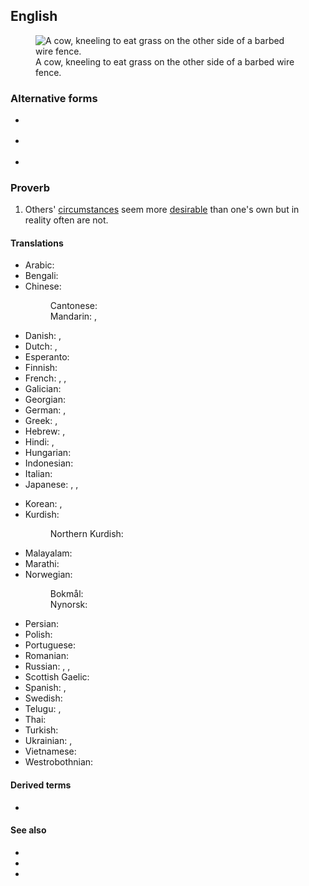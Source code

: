 ==English==
[[File:Cattle eating grass through barbed wire fence.jpg|right|thumb|A cow, kneeling to eat grass on the other side of a barbed wire fence.]]

===Alternative forms===
* {{l|en|the grass is always greener}} {{qualifier|normal shortened form}}
* {{l|en|the grass is always greener on the other side of the fence}} {{qualifier|normal long form}}
* {{l|en|the grass is always greener on the other side of the road}} {{qualifier|uncommon long form}}

===Proverb===
{{en-proverb}}

# Others' [[circumstance]]s seem more [[desirable]] than one's own but in reality often are not.

====Translations====
<!--Note: please provide EQUIVALENT IDIOMS in foreign languages - DO NOT TRANSLATE THE EXPRESSION WORD FOR WORD!-->
{{trans-top|others' circumstances seem more desirable than one's own but in reality often are not.}}
* Arabic: {{t|ar|طبيخ الجارة نوارة، وطبيخ أهل الدار مرار}}
* Bengali: {{t|bn|ঘাস অন্য দিকে সবসময় সবুজ}}
* Chinese:
*: Cantonese: {{t|yue|隔籬飯香|tr=gaak3 lei4 faan6 hoeng1}}
*: Mandarin: {{t+|cmn|這山望著那山高}}, {{t+|cmn|这山望着那山高|tr=zhè shān wàng zhe nà shān gāo}}
* Danish: {{t|da|græsset er altid grønnere på den anden side af hækken}}, {{t+|da|græsset er altid grønnere på den anden side}}
* Dutch: {{t|nl|het gras is altijd groener bij de buren}}, {{t|nl|het gras is altijd groener aan de overkant}}
* Esperanto: {{t|eo|herbaro ĉiam aspektas pli verda trans barilo}}
* Finnish: {{t|fi|ruoho on aina vihreämpää aidan toisella puolella}}
* French: {{t+|fr|l'herbe est toujours plus verte ailleurs}}, {{t+|fr|l'herbe est toujours plus verte dans le pré du voisin}}, {{t+|fr|l’herbe est plus verte ailleurs}}
* Galician: {{t|gl|a vaca da veciña dá máis leite cá miña|lit=the neighbor's cow gives more milk than mine}}
* Georgian: {{t-needed|ka}}
* German: {{t|de|die Kirschen aus Nachbars Garten schmecken immer besser}}, {{t|de|die Kirschen aus Nachbars Garten schmecken immer noch am besten}}
* Greek: {{t|el|του γείτονα είναι πάντα καλύτερο}}, {{t|el|το ξένο είναι πιο γλυκό}}
* Hebrew: {{t+|he|הַדֶּשֶׁא שֶׁל הַשָּׁכֵן יָרֹק יוֹתֵר|tr=ha-déshe shel ha-shakhén yarók yotér}}, {{t+|he|הַדֶּשֶׁא שֶׁל הַשָּׁכֵן תָּמִיד יָרֹק יוֹתֵר|tr=ha-déshe shel ha-shakhén tamíd yarók yotér}}
* Hindi: {{t|hi|दूर के ढोल सुहावने}}, {{t|hi|दूर के ढोल सुहावने लगते हैं}}
* Hungarian: {{t+|hu|a szomszéd rétje mindig zöldebb}}
* Indonesian: {{t|id|rumput tetangga selalu terlihat lebih hijau}}
* Italian: {{t|it|l'erba del vicino è sempre più verde}}
* Japanese: {{t|ja|隣の芝生は青く見える|tr=となりのしばふはあおくみえる, tonari no shibafu wa aoku mieru}}, {{t|ja|隣の芝生は青い|tr=となりのしばふはあおい, tonari no shibafu wa aoi}}, {{t|ja|隣の花は赤い|tr=となりのはなはあかい, tonari no hana wa akai}}
{{trans-mid}}
* Korean: {{t|ko|남의 떡이 더 커 보인다}}, {{t|ko|먼 무당이 용하다}}
* Kurdish:
*: Northern Kurdish: {{t+|kmr|dengê defe ji dûr ve xweş e}}
* Malayalam: {{t|ml|അക്കരെ നിന്നാൽ ഇക്കരെ പച്ച}}
* Marathi: {{t|mr|दुरून डोंगर साजरे}}
* Norwegian:
*: Bokmål: {{t+|nb|gresset er alltid grønnere på den andre siden}}
*: Nynorsk: {{t|nn|graset er alltid grønare på den andre sida}}
* Persian: {{t|fa|مرغ همسایه غازه}}
* Polish: {{t|pl|wszędzie dobrze, gdzie nas nie ma}}
* Portuguese: {{t+|pt|a grama do vizinho é sempre mais verde}}
* Romanian: {{t-needed|ro}}
* Russian: {{t|ru|сосе́дняя о́чередь всегда́ дви́жется быстре́е}}, {{t|ru|там хорошо́, где нас нет}}, {{qualifier|vulgar}} {{t+|ru|в чужи́х рука́х то́лще}}
* Scottish Gaelic: {{t|gd|'s e miann na lacha an loch air nach bi i}}
* Spanish: {{t|es|la hierba siempre es más verde del otro lado}}, {{t|es|el pasto siempre es más verde del otro lado}}
* Swedish: {{t|sv|gräset är alltid grönare på andra sidan}}
* Telugu: {{t|te|దూరపు కొండలు నునుపు}}, {{t+|te|పొరుగింటి పుల్లకూర రుచి}}
* Thai: {{t-needed|th}}
* Turkish: {{t|tr|davulun sesi uzaktan hoş gelir}}
* Ukrainian: {{t|uk|у сусі́да ха́та бі́ла}}, {{t|uk|у сусі́да ха́та білі́ша}}
* Vietnamese: {{t+|vi|đứng núi này trông núi nọ}}
* Westrobothnian: {{t|gmq-bot|kórven ruuv allti stor i annars gryt}}
{{trans-bottom}}

====Derived terms====

* {{l|en|sometimes the grass is greener on the other side}}

====See also====
* {{l|en|forbidden fruit is the sweetest}}
* {{l|en|how the other half lives}}
* {{l|en|familiarity breeds contempt}}

{{catlangname|en|sentences}}
